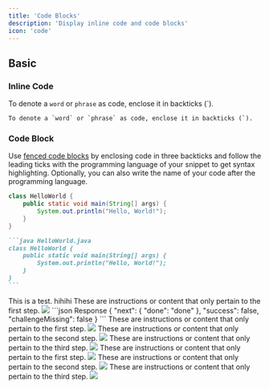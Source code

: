 ```yaml
---
title: 'Code Blocks'
description: 'Display inline code and code blocks'
icon: 'code'
---
```


## Basic

### Inline Code

To denote a `word` or `phrase` as code, enclose it in backticks (`).

```
To denote a `word` or `phrase` as code, enclose it in backticks (`).
```

### Code Block

Use [fenced code blocks](https://www.markdownguide.org/extended-syntax/#fenced-code-blocks) by enclosing code in three backticks and follow the leading ticks with the programming language of your snippet to get syntax highlighting. Optionally, you can also write the name of your code after the programming language.

```java HelloWorld.java
class HelloWorld {
    public static void main(String[] args) {
        System.out.println("Hello, World!");
    }
}
```

````md
```java HelloWorld.java
class HelloWorld {
    public static void main(String[] args) {
        System.out.println("Hello, World!");
    }
}
```
````
<Tabs>
<Tab title = "Hey there">
This is a test.
</Tab>
<Tab title = "Hi">
hihihi
<Tabs>
  <Tab title="First Tab!">
    <Steps>
  <Step title="First Step">
    These are instructions or content that only pertain to the first step.
    <Frame>
      <img src="https://mintlify-assets.b-cdn.net/bigbend.jpg" />
    </Frame>
```json Response
        {
          "next": {
            "done": "done"
          },
          "success": false,
          "challengeMissing": false
        }
        ```
  </Step>
</Steps>
  </Tab>
  <Tab title="Second Tab">
<Steps>
  <Step title="First Step">
    These are instructions or content that only pertain to the first step.
<Frame>
      <img src="https://mintlify-assets.b-cdn.net/bigbend.jpg" />
    </Frame>
  </Step>
  <Step title="Second Step">
    These are instructions or content that only pertain to the second step.
<Frame>
      <img src="https://mintlify-assets.b-cdn.net/bigbend.jpg" />
    </Frame>
  </Step>
  <Step title="Third Step">
    These are instructions or content that only pertain to the third step.
<Frame>
      <img src="https://mintlify-assets.b-cdn.net/bigbend.jpg" />
    </Frame>
  </Step>
</Steps>
  </Tab>
  <Tab title="Third Tab">
<Steps>
  <Step title="First Step">
    These are instructions or content that only pertain to the first step.
<Frame>
      <img src="https://mintlify-assets.b-cdn.net/bigbend.jpg" />
    </Frame>
  </Step>
  <Step title="Second Step">
    These are instructions or content that only pertain to the second step.
<Frame>
      <img src="https://mintlify-assets.b-cdn.net/bigbend.jpg" />
    </Frame>
  </Step>
  <Step title="Third Step">
    These are instructions or content that only pertain to the third step.
<Frame>
      <img src="https://mintlify-assets.b-cdn.net/bigbend.jpg" />
    </Frame>
  </Step>
</Steps>
  </Tab>
</Tabs>
</Tab>
</Tabs>
